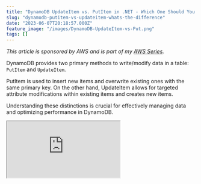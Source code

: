 ```yaml
---
title: "DynamoDB UpdateItem vs. PutItem in .NET - Which One Should You Use?"
slug: "dynamodb-putitem-vs-updateitem-whats-the-difference"
date: "2023-06-07T20:18:57.000Z"
feature_image: "/images/DynamoDB-UpdateItem-vs-Put.png"
tags: []
---
```


_This article is sponsored by AWS and is part of my [AWS Series](__GHOST_URL__/tag/aws/)._

DynamoDB provides two primary methods to write/modify data in a table: `PutItem` and `UpdateItem`.

PutItem is used to insert new items and overwrite existing ones with the same primary key. On the other hand, UpdateItem allows for targeted attribute modifications within existing items and creates new items.

Understanding these distinctions is crucial for effectively managing data and optimizing performance in DynamoDB.

<iframe src="https://www.youtube.com/embed/VXNEaYZ1EXs?feature=oembed" />

In this blog post, let's learn more about `PutItem` and `UpdateItem` requests in DynamoDB. We will learn how to use them, how they affect existing data in the table and things to keep in mind while using these methods to write/modify items.

_The sample code below is on the `WeatherForecast` table, which has `CityName` and `Date` as the hash and range key, respectively._

If you are new to DynamoDB, I highly recommend checking out my Getting Started with AWS DynamoDB For the .NET Developer blog post below, where I also show you how to set up the table used in this blog post.

[

AWS DynamoDB For The .NET Developer: How To Easily Get Started

Learn how to get started with AWS DynamoDB with .NET Core by updating the default ASP NET Web API template to use DynamoDB as it’s data store. We will learn to do basic Creat, Read, Update and Delete operations from the API.

![](/images/logo-512x512.png)Rahul NathRahul Pulikkot Nath

![](/images/aws_dynamodb.jpg)

](__GHOST_URL__/blog/aws-dynamodb-net-core/)

DynamoDB PutItem
----------------

The `[PutItem](https://docs.aws.amazon.com/amazondynamodb/latest/APIReference/API_PutItem.html)` [method](https://docs.aws.amazon.com/amazondynamodb/latest/APIReference/API_PutItem.html) creates a new item or replaces an existing item. If an item already exists with the same key, it replaces the whole item.

The `PutItem` method takes an `PuteItemRequest` object with the below properties. Only the `TableName` and `Item` are required properties, others are optional.

*   **Item** → A dictionary map of <`string`, `AttributeValue`\> pair for each property stored in the table object. The primary key attributes (hash & range) are required.
*   **TableName** → Name of the Table to write the item.
*   **ConditionExpression** → A condition that must be satisfied for the operation to proceed in the DynamoDB Server.
*   **ExpressionAttributeNames** & **ExpressionAttributeValues** → substitution tokens and values for the `ConditionExpression`
*   **ReturnValues** → Values to be returned after the request completes. Accepted values are `NONE` | `ALL_OLD` | `UPDATED_OLD` | `ALL_NEW` | `UPDATED_NEW`. For eg, if `ALL_OLD` is specified, the content of the item before the PutItemRequest is returned.
*   **ReturnItemCollectionMetrics** → Specifies whether the item collection metrics are returned or not. Accepts values `SIZE` | `NONE`
*   **ReturnConsumedCapacity** → Level of detail on the consumption to return. `INDEXES` | `TOTAL` | `NONE`

You can find more details on each of these [request parameters here](https://docs.aws.amazon.com/amazondynamodb/latest/APIReference/API_PutItem.html#API_PutItem_RequestParameters).

### DynamoDB PutItem Example

The below code shows a simple example of `PutItemRequest` to add or replace an item. It sets the TableName and Item properties on the request.

I am using the `Document.FromJson` helper method from the DynamoDB Document model to create the Item from a `JSON` string.

    [HttpPost("put-item-request")]
    public async Task PutItemRequest(WeatherForecast data)
    {
        var item = Document.FromJson(JsonSerializer.Serialize(data));
    
        await _amazonDynamoDbClient.PutItemAsync(new PutItemRequest()
        {
            TableName = nameof(WeatherForecast),
            Item = item.ToAttributeMap(),
        });
    }

With the above code, if I send the below `WeatherForecast` information for the city of Brisbane for 06 Jun 2023, it creates a new record if an item with that key does not exist.

    {
      "cityName": "Brisbane",
      "date": "2023-06-06T19:46:27.810Z",
      "lastUpdated": "2023-06-06T19:46:27.810Z",
      "temperatureC": 20,
      "summary": "Warm sunny day"
    }

Below is the snapshot of the item in DynamoDB.

![](/images/image.png)

Snapshot of the item in DynamoDB showing all the properties that are set for the request just made.

Let's make a  new request with the same primary key with one of the properties removed - `Summary`, as shown below.

    {
      "cityName": "Brisbane",
      "date": "2023-06-07",
      "lastUpdated": "2023-06-06T19:46:27.810Z",
      "temperatureC": 30
    }

Below is the snapshot of the item in DynamoDB. The `Summary` property is no longer part of the object, and the entire is replaced in the table, with the keys remaining the same.

![](/images/image-1.png)

_The `Summary` property was also removed from the .NET class `WeatherForecast`. Otherwise, it would have still shown in the DynamoDB, with the value of `NULL`._

💡

The `PutItem` method replaces the entire contents of an existing item with the new item in the request. This makes using the Put Item request straightforward. 

However, you need to have the whole item every time you make a `PuteItem` request. You also need to be sure that you are not accidentally overriding any information that other users working on the same item concurrently might have updated.

You can use Condition Expressions or the DynamoDBVersion tag to ensure data consistency when updating data in DynamoDB. Check out the below two blog posts for more details on that.

*   [How to Implement Optimistic Locking in .NET for Amazon DynamoDB](__GHOST_URL__/blog/dynamodb-optimistic-locking/)
*   [How to Ensure Data Consistency with DynamoDB Condition Expressions From .NET Applications](__GHOST_URL__/blog/dynamodb-condition-expressions-dotnet/)

DynamoDB UpdateItem
-------------------

The [UpdateItem method](https://docs.aws.amazon.com/amazondynamodb/latest/APIReference/API_UpdateItem.html) is used to update selective properties of an existing item or add a new item to the table if it does not already exists.

The `UpdateItem` method takes an `UpdateItemRequest` object that has the below properties. Only the `TableName` and `Key` are required properties, others are optional.

*   **Key** → Primary key of the item to be updated.
*   **TableName** → Name of the table.
*   **UpdateExpression** → An expression that defines one or more attributes to be updated, the action to perform, and the new values. The allowed set of action values are `SET` | `REMOVE` | `ADD` | `DELETE`
*   **ConditionExpression** → A condition that must be satisfied for the operation to proceed in the DynamoDB Server.
*   **ExpressionAttributeNames** & **ExpressionAttributeValues** → substitution tokens and values for the `ConditionExpression`
*   **ReturnValues** → Values to be returned after the request completes. Accepted values are `NONE` | `ALL_OLD` | `UPDATED_OLD` | `ALL_NEW` | `UPDATED_NEW`. For e.g., if `ALL_OLD` is specified, the content of the item before the PutItemRequest is returned.
*   **ReturnItemCollectionMetrics** → Specifies whether the item collection metrics are returned or not. Accepts values `SIZE` | `NONE`
*   **ReturnConsumedCapacity** → Level of detail on the consumption to return. `INDEXES` | `TOTAL` | `NONE`

You can find more details on each of these [request parameters here](https://docs.aws.amazon.com/amazondynamodb/latest/APIReference/API_UpdateItem.html#API_UpdateItem_RequestParameters).

### DynamoDB UpdateItem Example

The below code shows a simple example of `UpdateItem` request. The `UpdateExpression` sets up the `Summary` property.

    [HttpPost("update-item-request")]
    public async Task UpdateIfLatest(string cityName, string dateTime, string summary)
    {
        await _amazonDynamoDbClient.UpdateItemAsync(new UpdateItemRequest()
        {
            TableName = nameof(WeatherForecast),
            Key = new Dictionary<string, AttributeValue>()
            {
                {nameof(WeatherForecast.CityName), new AttributeValue(cityName) },
                {nameof(WeatherForecast.Date), new AttributeValue (dateTime)}
            },
    
            UpdateExpression = "SET Summary = :summary",
            ExpressionAttributeValues = new Dictionary<string, AttributeValue>
            {
                { ":summary", new AttributeValue(summary) },
            }
        });
    }

For any request if an item does not exist with the given `CityName` and `Date` it creates a new item and also sets the `Summary` property on it, as shown below.

![](/images/image-2.png)

Snapshot of DynamoDB table item showing a new item created by the UpdateItem request with just the Summary property and the CityName and Date primary keys.

If an item already exists, it will add the Summary property if that's missing or overwrite the value of the property it item already exists.

💡

The `UpdateItem` operation is beneficial when you selectively update specific properties on an item. This goes well with Task-based UIs and if you are affecting particular properties on the whole item. 

You'll still need to ensure that the task/operation is working based on the latest copy of the data. Ensuring data consistency and item updates are happening on the desired object state might be helpful.

`UpdateItem` can also be used when you want to migrate DynamoDB items and add new properties to existing items.

Have a great rest of the day 👋